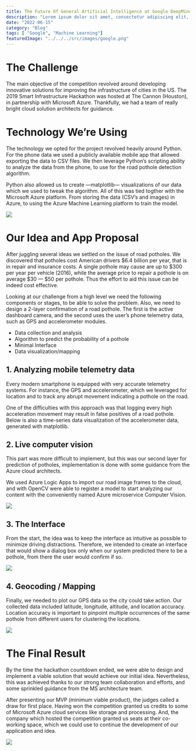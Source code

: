 ```yaml
---
title: The Future Of General Artificial Intelligence at Google DeepMind
description: "Lorem ipsum dolor sit amet, consectetur adipiscing elit, sed do eiusmod tempor incididunt ut"
date: "2022-06-15"
category: "Blog"
tags: [ "Google", "Machine Learning"]
featuredImage: "../../../src/images/google.png"
---
```



# The Challenge

The main objective of the competition revolved around developing innovative solutions for improving the infrastructure of cities in the US. The 2019 Smart Infrastructure Hackathon was hosted at The Cannon (Houston), in partnership with Microsoft Azure. Thankfully, we had a team of really bright cloud solution architects for guidance.

# Technology We’re Using

The technology we opted for the project revolved heavily around Python. For the phone data we used a publicly available mobile app that allowed exporting the data to CSV files. We then leverage Python’s scripting ability to analyze the data from the phone, to use for the road pothole detection algorithm.

Python also allowed us to create —matplotlib— visualizations of our data which we used to tweak the algorithm. All of this was tied togther with the Microsoft Azure platform. From storing the data (CSV’s and images) in Azure, to using the Azure Machine Learning platform to train the model.

![](https://brianruizy.com/static/f1577426c45e122c22a3aefcd0f5a7d8/58e7d/tech.png)

# Our Idea and App Proposal

After juggling several ideas we settled on the issue of road potholes. We discovered that potholes cost American drivers $6.4 billion per year, that is in repair and insurance costs. A single pothole may cause are up to $300 per year per vehicle (2016), while the average price to repair a pothole is on average $30 — $50 per pothole. Thus the effort to aid this issue can be indeed cost effective.

Looking at our challenge from a high level we need the following components or stages, to be able to solve the problem. Also, we need to design a 2-layer confirmation of a road pothole. The first is the active dashboard camera, and the second uses the user’s phone telemetry data, such as GPS and accelerometer modules.

- Data collection and analysis
- Algorithm to predict the probability of a pothole
- Minimal Interface
- Data visualization/mapping

## 1. Analyzing mobile telemetry data

Every modern smartphone is equipped with very accurate telemetry systems. For instance, the GPS and accelerometer, which we leveraged for location and to track any abrupt movement indicating a pothole on the road.

One of the difficulties with this approach was that logging every high acceleration movement may result in false positives of a road pothole. Below is also a time-series data visualization of the accelerometer data, generated with matplotlib.

## 2. Live computer vision

This part was more difficult to implement, but this was our second layer for prediction of potholes, implementation is done with some guidance from the Azure cloud architects.

We used Azure Logic Apps to import our road image frames to the cloud, and with OpenCV were able to register a model to start analyzing our content with the conveniently named Azure microservice Computer Vision.

![](https://miro.medium.com/max/1200/0*KS2_n2hz7Lrqyn_L.gif)

## 3. The Interface

From the start, the idea was to keep the interface as intuitive as possible to minimize driving distractions. Therefore, we intended to create an interface that would show a dialog box only when our system predicted there to be a pothole, from there the user would confirm if so.

![](https://miro.medium.com/max/1400/0*tMtJgK7gjlD9taii.png)

## 4. Geocoding / Mapping

Finally, we needed to plot our GPS data so the city could take action. Our collected data included latitude, longitude, altitude, and location accuracy. Location accuracy is important to pinpoint multiple occurrences of the same pothole from different users for clustering the locations.

![](https://miro.medium.com/max/1400/0*PYSGLUaVid-vzeHr.png)

# The Final Result

By the time the hackathon countdown ended, we were able to design and implement a viable solution that would achieve our initial idea. Nevertheless, this was achieved thanks to our strong team collaboration and efforts, and some sprinkled guidance from the MS architecture team.

After presenting our MVP (minimum viable product), the judges called a draw for first place. Having won the competition granted us credits to some of Microsoft Azure cloud services like storage and processing. And, the company which hosted the competition granted us seats at their co-working space, which we could use to continue the development of our application and idea.

![](https://miro.medium.com/max/1400/0*v0plg9CmtcGd_IyZ.jpg)
